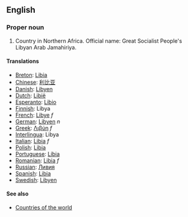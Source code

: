==English==

===Proper noun===

# Country in Northern Africa. Official name: Great Socialist People's Libyan Arab Jamahiriya.

====Translations====
*[[Breton]]: [[Libia]]
*[[Chinese]]: [[利比亚]]
*[[Danish]]: [[Libyen]]
*[[Dutch]]: [[Libië]]
*[[Esperanto]]: [[Libio]]
*[[Finnish]]: Libya
*[[French]]: [[Libye]] ''f''
*[[German]]: [[Libyen]] ''n''
*[[Greek]]: [[Λιβύη]] ''f''
*[[Interlingua]]: Libya
*[[Italian]]: [[Libia]] ''f''
*[[Polish]]: [[Libia]]
*[[Portuguese]]: [[Líbia]]
*[[Romanian]]: [[Libia]] ''f''
*[[Russian]]: [[Ливия]]
*[[Spanish]]: [[Libia]]
*[[Swedish]]: [[Libyen]]

====See also====
*[[Countries of the world]]